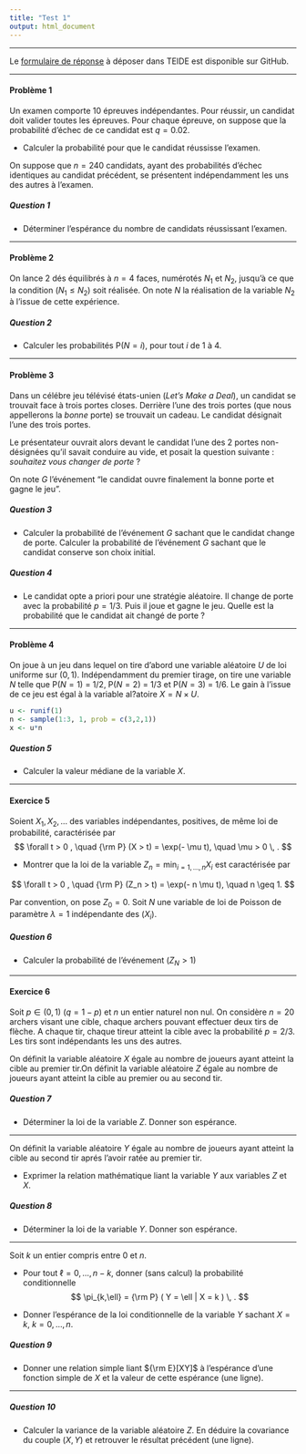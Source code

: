 ```yaml
---
title: "Test 1"
output: html_document
---
```


** **

Le [formulaire de réponse](https://github.com/francoio/francoio.githib.io/Rmd/Formulaire-Test-1.md) à déposer dans TEIDE est disponible sur GitHub.

** **

#### Problème 1 

Un examen comporte 10 épreuves indépendantes. Pour réussir, un candidat doit valider toutes les épreuves. Pour chaque épreuve, on suppose que la probabilité d'échec de ce candidat est $q = 0.02$.  

* Calculer la probabilité pour que le candidat réussisse l'examen.  

On suppose que $n = 240$ candidats, ayant des probabilités d'échec identiques au candidat précédent, se présentent indépendamment les uns des autres à l'examen.  

##### Question 1

* Déterminer l'espérance du nombre de candidats réussissant l'examen.

** **

#### Problème 2

On lance 2 dés équilibrés à $n = 4$ faces, numérotés $N_1$ et $N_2$, jusqu'à ce que la condition $(N_1 \leq N_2)$ soit réalisée. On note $N$ la réalisation de la variable $N_2$ à l'issue de cette expérience. 
  
##### Question 2

* Calculer les probabilités P($N = i$), pour tout $i$ de 1 à 4.  

** **

#### Problème 3 

Dans un célébre jeu télévisé états-unien (*Let's Make a Deal*), un candidat se trouvait face à trois portes closes. Derrière l'une des trois portes (que nous appellerons la *bonne* porte) se trouvait un cadeau. Le candidat désignait l'une des trois portes. 

Le présentateur ouvrait alors devant le candidat l'une des 2 portes non-désignées qu'il savait conduire au vide, et posait la question suivante : *souhaitez vous changer de porte* ?

On note $G$ l'événement "le candidat ouvre finalement la bonne porte et gagne le jeu".

##### Question 3

* Calculer la probabilité de l'événement $G$ sachant que le candidat change de porte. Calculer la probabilité de l'événement $G$ sachant que le candidat conserve son choix initial.

##### Question 4

* Le candidat opte a priori pour une stratégie aléatoire. Il change de porte avec la probabilité $p = 1/3$. Puis il joue et gagne le jeu. Quelle est la probabilité que le candidat ait changé de porte ?   

** **

#### Problème 4

On joue à un jeu dans lequel on tire d'abord une variable aléatoire $U$ de loi uniforme sur $(0,1)$. Indépendamment du premier tirage, on tire une variable $N$ telle que P($N=1$) = $1/2$, P($N=2$) = $1/3$ et P($N=3$) = $1/6$. Le gain à l'issue de ce jeu est égal à la variable al?atoire $X = N\times U$.

```r
u <- runif(1)
n <- sample(1:3, 1, prob = c(3,2,1))
x <- u*n
```

##### Question 5

* Calculer la valeur médiane de la variable $X$.  

** **

#### Exercice 5

Soient $X_1, X_2,\dots$ des variables indépendantes, positives, de même loi de probabilité, caractérisée par 
$$
\forall t > 0 , \quad {\rm P} (X > t) =  \exp(- \mu t), \quad \mu > 0 \, .
$$


* Montrer que la loi de la variable $Z_n = \min_{i = 1, \dots, n} X_i$ est caractérisée par

$$
\forall t > 0 , \quad {\rm P} (Z_n > t) =  \exp(- n \mu t), \quad n \geq 1.
$$

Par convention, on pose $Z_0 = 0$. Soit $N$ une variable de loi de Poisson de paramètre $\lambda = 1$ indépendante des $(X_i)$. 


##### Question 6

* Calculer la probabilité de l'événement $(Z_N > 1)$  


** **

#### Exercice 6

Soit $p \in (0,1)$ ($q = 1 -p$) et $n$ un entier naturel non nul.  On considère $n=20$ archers visant une cible, chaque archers pouvant effectuer deux tirs de flèche. A chaque tir, chaque tireur atteint la cible avec la probabilité $p=2/3$. Les tirs sont indépendants les uns des autres. 


On définit la variable aléatoire $X$ égale au nombre de joueurs ayant atteint la cible au premier tir.On définit la variable aléatoire $Z$ égale au nombre de joueurs ayant atteint la cible au premier ou au second tir.

##### Question 7

* Déterminer la loi de la variable $Z$. Donner son espérance.


** ** 

On définit la variable aléatoire $Y$ égale au nombre de joueurs ayant atteint la cible au second tir aprés l'avoir ratée au premier tir. 

* Exprimer la relation mathématique liant la variable $Y$ aux variables $Z$ et $X$. 


##### Question 8

* Déterminer la loi de la variable $Y$. Donner son espérance.

** **


Soit $k$ un entier compris entre $0$ et $n$. 


* Pour tout $\ell = 0, \dots,n - k$, donner (sans calcul) la probabilité conditionnelle
$$
\pi_{k,\ell} = {\rm P} ( Y = \ell  | X = k ) \, .
$$

* Donner l'espérance de la loi conditionnelle de la variable $Y$ sachant $X=k$, $k = 0, \dots,n$. 


##### Question 9

* Donner une relation simple liant ${\rm E}[XY]$ à l'espérance d'une fonction simple de $X$ et la valeur de cette espérance (une ligne). 

** **

##### Question 10

* Calculer la variance de la variable aléatoire $Z$. En déduire la covariance du couple $(X,Y)$ et retrouver le résultat précédent (une ligne). 
   







